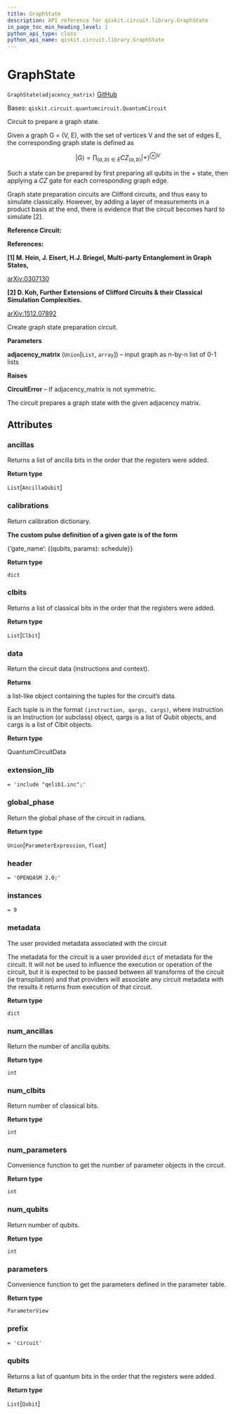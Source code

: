 ```yaml
---
title: GraphState
description: API reference for qiskit.circuit.library.GraphState
in_page_toc_min_heading_level: 1
python_api_type: class
python_api_name: qiskit.circuit.library.GraphState
---
```


# GraphState

<span id="qiskit.circuit.library.GraphState" />

`GraphState(adjacency_matrix)` [GitHub](https://github.com/qiskit/qiskit/tree/stable/0.20/qiskit/circuit/library/graph_state.py "view source code")

Bases: `qiskit.circuit.quantumcircuit.QuantumCircuit`

Circuit to prepare a graph state.

Given a graph G = (V, E), with the set of vertices V and the set of edges E, the corresponding graph state is defined as

$$
|G\rangle = \prod_{(a,b) \in E} CZ_{(a,b)} {|+\rangle}^{\otimes V}
$$

Such a state can be prepared by first preparing all qubits in the $+$ state, then applying a $CZ$ gate for each corresponding graph edge.

Graph state preparation circuits are Clifford circuits, and thus easy to simulate classically. However, by adding a layer of measurements in a product basis at the end, there is evidence that the circuit becomes hard to simulate \[2].

**Reference Circuit:**

**References:**

**\[1] M. Hein, J. Eisert, H.J. Briegel, Multi-party Entanglement in Graph States,**

[arXiv:0307130](https://arxiv.org/pdf/quant-ph/0307130.pdf)

**\[2] D. Koh, Further Extensions of Clifford Circuits & their Classical Simulation Complexities.**

[arXiv:1512.07892](https://arxiv.org/pdf/1512.07892.pdf)

Create graph state preparation circuit.

**Parameters**

**adjacency\_matrix** (`Union`\[`List`, `array`]) – input graph as n-by-n list of 0-1 lists

**Raises**

**CircuitError** – If adjacency\_matrix is not symmetric.

The circuit prepares a graph state with the given adjacency matrix.

## Attributes

<span id="qiskit.circuit.library.GraphState.ancillas" />

### ancillas

Returns a list of ancilla bits in the order that the registers were added.

**Return type**

`List`\[`AncillaQubit`]

<span id="qiskit.circuit.library.GraphState.calibrations" />

### calibrations

Return calibration dictionary.

**The custom pulse definition of a given gate is of the form**

\{‘gate\_name’: \{(qubits, params): schedule}}

**Return type**

`dict`

<span id="qiskit.circuit.library.GraphState.clbits" />

### clbits

Returns a list of classical bits in the order that the registers were added.

**Return type**

`List`\[`Clbit`]

<span id="qiskit.circuit.library.GraphState.data" />

### data

Return the circuit data (instructions and context).

**Returns**

a list-like object containing the tuples for the circuit’s data.

Each tuple is in the format `(instruction, qargs, cargs)`, where instruction is an Instruction (or subclass) object, qargs is a list of Qubit objects, and cargs is a list of Clbit objects.

**Return type**

QuantumCircuitData

<span id="qiskit.circuit.library.GraphState.extension_lib" />

### extension\_lib

`= 'include "qelib1.inc";'`

<span id="qiskit.circuit.library.GraphState.global_phase" />

### global\_phase

Return the global phase of the circuit in radians.

**Return type**

`Union`\[`ParameterExpression`, `float`]

<span id="qiskit.circuit.library.GraphState.header" />

### header

`= 'OPENQASM 2.0;'`

<span id="qiskit.circuit.library.GraphState.instances" />

### instances

`= 9`

<span id="qiskit.circuit.library.GraphState.metadata" />

### metadata

The user provided metadata associated with the circuit

The metadata for the circuit is a user provided `dict` of metadata for the circuit. It will not be used to influence the execution or operation of the circuit, but it is expected to be passed between all transforms of the circuit (ie transpilation) and that providers will associate any circuit metadata with the results it returns from execution of that circuit.

**Return type**

`dict`

<span id="qiskit.circuit.library.GraphState.num_ancillas" />

### num\_ancillas

Return the number of ancilla qubits.

**Return type**

`int`

<span id="qiskit.circuit.library.GraphState.num_clbits" />

### num\_clbits

Return number of classical bits.

**Return type**

`int`

<span id="qiskit.circuit.library.GraphState.num_parameters" />

### num\_parameters

Convenience function to get the number of parameter objects in the circuit.

**Return type**

`int`

<span id="qiskit.circuit.library.GraphState.num_qubits" />

### num\_qubits

Return number of qubits.

**Return type**

`int`

<span id="qiskit.circuit.library.GraphState.parameters" />

### parameters

Convenience function to get the parameters defined in the parameter table.

**Return type**

`ParameterView`

<span id="qiskit.circuit.library.GraphState.prefix" />

### prefix

`= 'circuit'`

<span id="qiskit.circuit.library.GraphState.qubits" />

### qubits

Returns a list of quantum bits in the order that the registers were added.

**Return type**

`List`\[`Qubit`]

